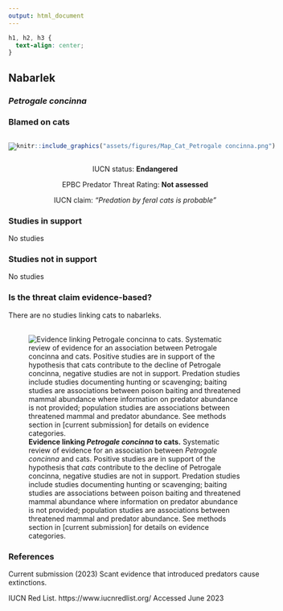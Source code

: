 ```yaml
---
output: html_document
---
```

```css
h1, h2, h3 {
  text-align: center;
}
```

## **Nabarlek**
### *Petrogale concinna*
### Blamed on cats

:::: {style="display: flex;"}

[![](assets/photos/Petrogale concinna.png)](https://www.inaturalist.org/photos/114216997?size=original)

::: {}

:::

::: {}
  ```r
  knitr::include_graphics("assets/figures/Map_Cat_Petrogale concinna.png")
  ```
:::

::::
<center>
IUCN status: **Endangered**

EPBC Predator Threat Rating: **Not assessed**

IUCN claim: *"Predation by feral cats is probable"*

</center>

### Studies in support

No studies

### Studies not in support

No studies

### Is the threat claim evidence-based?

There are no studies linking cats to nabarleks.
<br>
<br>

![**Evidence linking *Petrogale concinna* to cats.** Systematic review of evidence for an association between *Petrogale concinna* and cats. Positive studies are in support of the hypothesis that *cats* contribute to the decline of Petrogale concinna, negative studies are not in support. Predation studies include studies documenting hunting or scavenging; baiting studies are associations between poison baiting and threatened mammal abundance where information on predator abundance is not provided; population studies are associations between threatened mammal and predator abundance. See methods section in [current submission] for details on evidence categories.](assets/figures/Main_Evidence_Cat_Petrogale concinna.png)

### References



Current submission (2023) Scant evidence that introduced predators cause extinctions.

IUCN Red List. https://www.iucnredlist.org/ Accessed June 2023

